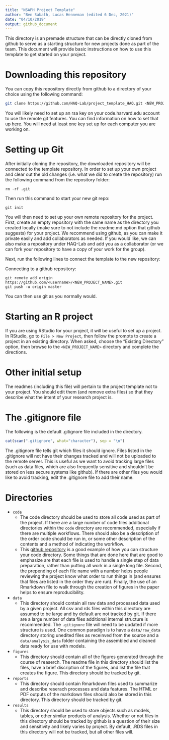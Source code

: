 ```yaml
---
title: "NSAPH Project Template"
author: "Ben Sabath, Lucas Henneman (edited 6 Dec, 2021)"
date: "04/10/2019"
output: github_document
---
```


This directory is an premade structure that can be directly cloned from github
to serve as a starting structure for new projects done as part of the team. This document
will provide basic instructions on how to use this template to get started on your project.

# Downloading this repository

You can copy this repository directly from github to a directory of your choice using the following
command:
```bash
git clone https://github.com/HAQ-Lab/project_template_HAQ.git <NEW_PROJECT_NAME>
```
You will likely need to set up an rsa key on your code.harvard.edu account to use the remote git features.
You can find information on how to set that up [here](https://help.github.com/enterprise/2.12/user/articles/adding-a-new-ssh-key-to-your-github-account). You will need at least one key set up for each computer you are working on.


# Setting up Git

After initially cloning the repository, the downloaded repository will be connected to the template repository. In order
to set up your own project and clear out the old changes (i.e. what we did to create the repository) run the following command from the repository folder:
```
rm -rf .git
```
Then run this command to start your new git repo:
```
git init
```

You will then need to set up your own remote repository for the project.
First, create an empty repository with the same name as the directory
you created locally (make sure to not include the
readme.md option that github suggests) for your project. 
We recommend using github, as you can
make it private easily and add collaborators as needed. If you would
like, we can also make a repository under HAQ-Lab and add you as a
collaborator (or we can fork your repository to have a copy of your work
for the group).

Next, run the following lines to connect the template to the new
repository:

Connecting to a github repository:
```
git remote add origin https://github.com/<username>/<NEW_PROJECT_NAME>.git
git push -u origin master
```

You can then use git as you normally would.

# Starting an R project
If you are using RStudio for your project, it will be useful to set up a 
project. In RStudio, go to `File > New Project`, then follow the prompts to 
create a project in an existing directory. When asked, choose the "Existing
Directory" option, then browse to the `<NEW_PROJECT_NAME>` directory and complete
the directions.

# Other initial setup
The readmes (including this file) will pertain to the project template not to your project. You should edit them (and remove extra files)
so that they describe what the intent of your research project is.


# The .gitignore file 

The following is the default .gitignore file included in the directory.
```r
cat(scan(".gitignore", what="character"), sep = "\n")
```

The .gitignore file tells git which files it should ignore. Files listed in the .gitignore will not have their changes tracked and will not
be uploaded to the remote server. This is useful as we want to avoid
tracking large files (such as data files, which are also frequently sensitive and shouldn't be stored on less secure systems
like github). If there are other files you would like to avoid tracking, edit the .gitignore file to add their name.

# Directories
- `code`
  - The code directory should be used to store all code used as part of the project. If there are a large number of code files
  additional directories within the `code` directory are recommended, especially if there are multiple workflows. There should also
  be a description of the order code should be run in, or some other description of the contents and a method of indicating the workflow.
  - This [github repository](https://github.com/covidses/analysis_scripts) is a good example of how you can structure your code directory. Some things that are done here that are good to emphasize are that each file is used to handle a single step of data preparation, rather than putting all work in a single long file. Second, the prepending of each file name with a number helps people reviewing the project know what order to run things in (and ensures that files are listed in the order they are run). Finally, the use of an Rmarkdown file to walk through the creation of figures in the paper helps to ensure reproducibility. 
- `data`
  - This directory should contain all raw data and processed data used by a given project.
  All csv and rds files within this directory are assumed to be large and by default are not tracked by git. If there
  are a large number of data files additional internal structure is recommended. The `.gitignore` file will need to be 
  updated if more structure is used. One common paradign is to have a `data/raw_data` directory storing unedited files
  as receinved from the source and a `data/analysis_data` folder containing the assembled and cleaned data ready for use with
  models.
- `figures`
  - This directory should contain all of the figures generated through the course of reaserch. The readme file in this directory
  should list the files, have a brief discription of the figures, and list the file that creates the figure. This directory should
  be tracked by git.
- `reports`
  - This directory should contain Rmarkdown files used to summarize and describe reserach processes and 
  data features. The HTML or PDF outputs of the markdown files should also be stored in this
  directory. This directory should be tracked by git.
- `results`
  - This directory should be used to store objects such as models, tables, or other similar products of analysis.
  Whether or not files in this directory should be tracked by github is a question of their size and sensitivity
  and likely varies by project. By default, .RDS files in this directory will not be tracked, but all other
  files will.